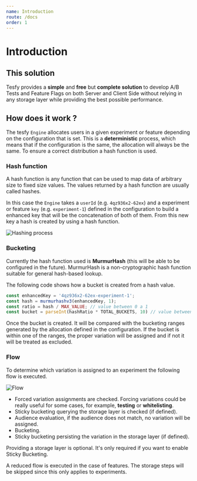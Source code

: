 ```yaml
---
name: Introduction
route: /docs
order: 1
---
```


# Introduction

## This solution

Tesfy provides a **simple** and **free** but **complete solution** to develop A/B Tests and Feature Flags on both Server and Client Side without relying in any storage layer while providing the best possible performance.

## How does it work ?

The tesfy `Engine` allocates users in a given experiment or feature depending on the configuration that is set. This is a **deterministic** process, which means that if the configuration is the same, the allocation will always be the same. To ensure a correct distribution a hash function is used.

### Hash function

A hash function is any function that can be used to map data of arbitrary size to fixed size values. The values returned by a hash function are usually called hashes.

In this case the `Engine` takes a `userId` (e.g. `4qz936x2-62ex`) and a experiment or feature `key` (e.g. `experiment-1`) defined in the configuration to build a enhanced key that will be the concatenation of both of them. From this new key a hash is created by using a hash function.

<Image my={8} src={hashingSrc} alt="Hashing process" />

### Bucketing

Currently the hash function used is **MurmurHash** (this will be able to be configured in the future). MurmurHash is a non-cryptographic hash function suitable for general hash-based lookup.

The following code shows how a bucket is created from a hash value.

```javascript
const enhancedKey = '4qz936x2-62ex-experiment-1';
const hash = murmurhashv3(enhancedKey, 1);
const ratio = hash / MAX_VALUE; // value between 0 a 1
const bucket = parseInt(hashRatio * TOTAL_BUCKETS, 10) // value between 0 a 10000
```

Once the bucket is created. It will be compared with the bucketing ranges generated by the allocation defined in the configuration. If the bucket is within one of the ranges, the proper variation will be assigned and if not it will be treated as excluded.

### Flow

To determine which variation is assigned to an experiment the following flow is executed.

<Image my={8} src={flowSrc} alt="Flow" />

- Forced variation assignments are checked. Forcing variations could be really useful for some cases, for example, **testing** or **whitelisting**.
- Sticky bucketing querying the storage layer is checked (if defined).
- Audience evaluation, if the audience does not match, no variation will be assigned.
- Bucketing.
- Sticky bucketing persisting the variation in the storage layer (if defined).

<Alert my={4} status="warning" variant="left-accent" overflow="initial">
  <AlertIcon />
  <Text>Providing a storage layer is optional. It's only required if you want to enable Sticky Bucketing.</Text>
</Alert>

A reduced flow is executed in the case of features. The storage steps will be skipped since this only applies to experiments.
